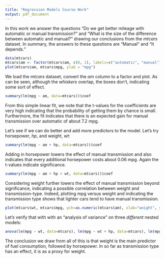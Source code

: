 ```yaml
---
title: "Regression Models Course Work"
output: pdf_document
---
```


In this work we answer the questions "Do we get better mileage with automatic or manual transmission?" and "What is the size of the difference between automatic and manual?" drawing our conclusions from the _mtcars_ dataset. In summary, the answers to these questions are "Manual" and "It depends."

```r
data(mtcars)
mtcars$am <- factor(mtcars$am, c(0, 1), labels=c("automatic", "manual"))
plot(mtcars$am, mtcars$mpg, ylab = "mpg")
```

We load the _mtcars_ dataset, convert the _am_ column to a factor and plot. As can be seen, although the _whiskers_ overlap, the boxes don't, indicating some sort of effect.

```r
summary(lm(mpg ~ am, data=mtcars))$coef
```

From this simple linear fit, we note that the t-values for the coefficients are very high indicating that the probability of getting them by chance is small. Furthermore, the fit indicates that there is an expected gain for manual transmission over automatic of about 7.2 mpg.

Let's see if we can do better and add more predictors to the model. Let's try horsepower, _hp_, and weight, _wt_:

```r
summary(lm(mpg ~ am + hp, data=mtcars))$coef
```

Adding in horsepower lowers the effect of manual transmission and also indicates that every additional horsepower costs about 0.06 mpg. Again the t-values indicate significance.

```r
summary(lm(mpg ~ am + hp + wt, data=mtcars))$coef
```

Considering weight further lowers the effect of manual transmission beyond significance, indicating a possible correlation between weight and transmission-type. Indeed, plotting mpg versus weight and indicating the transmission type shows that lighter cars tend to have manual transmission.

```r
plot(mtcars$wt, mtcars$mpg, pch=as.numeric(mtcars$am), xlab="weight", ylab="mpg")
```

Let's verify that with with an "analysis of variance" on three _different_ nested models:

```r
anova(lm(mpg ~ wt, data=mtcars), lm(mpg ~ wt + hp, data=mtcars), lm(mpg ~ wt + hp + am, data=mtcars))
```

The conclusion we draw from all of this is that weight is the main predictor of fuel consumption, followed by horsepower. In so far as transmission type has an effect, it is as a proxy for weight.
